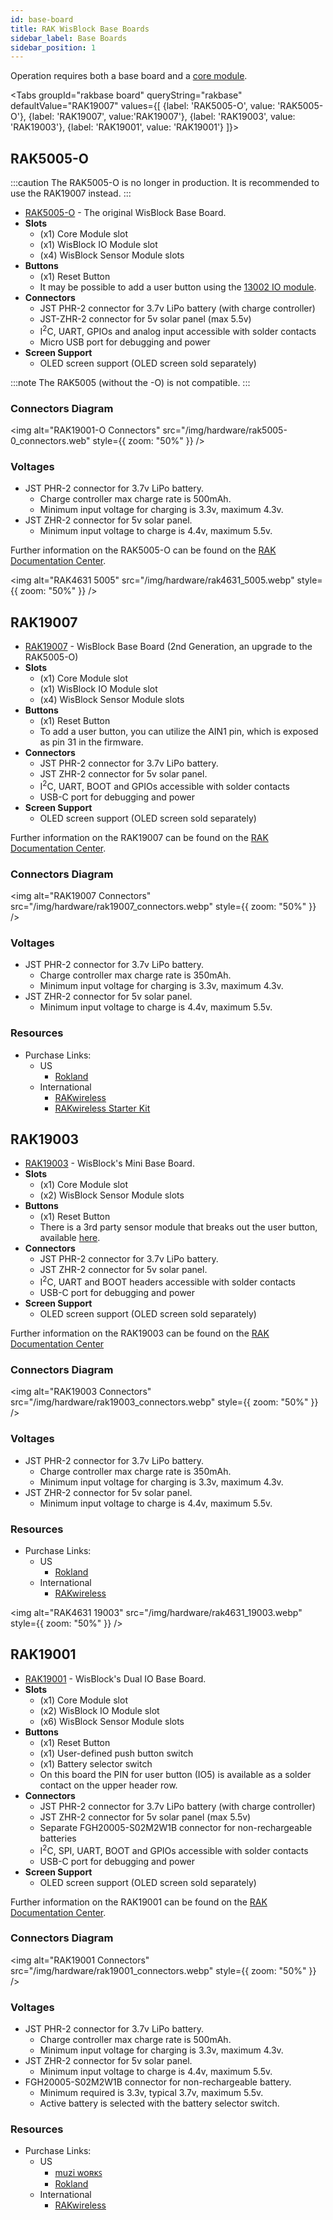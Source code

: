 ```yaml
---
id: base-board
title: RAK WisBlock Base Boards
sidebar_label: Base Boards
sidebar_position: 1
---
```



Operation requires both a base board and a [core module](../core-module/).

<Tabs
groupId="rakbase board"
queryString="rakbase"
defaultValue="RAK19007"
values={[
{label: 'RAK5005-O', value: 'RAK5005-O'},
{label: 'RAK19007', value:'RAK19007'},
{label: 'RAK19003', value: 'RAK19003'},
{label: 'RAK19001', value: 'RAK19001'}
]}>
<TabItem value="RAK5005-O">

## RAK5005-O

:::caution
The RAK5005-O is no longer in production. It is recommended to use the RAK19007 instead.
:::

- [RAK5005-O](https://store.rakwireless.com/products/rak5005-o-base-board) - The original WisBlock Base Board.
- **Slots**
  - (x1) Core Module slot
  - (x1) WisBlock IO Module slot
  - (x4) WisBlock Sensor Module slots
- **Buttons**
  - (x1) Reset Button
  - It may be possible to add a user button using the [13002 IO module](https://store.rakwireless.com/collections/wisblock-interface/products/adapter-module-rak13002).
- **Connectors**
  - JST PHR-2 connector for 3.7v LiPo battery (with charge controller)
  - JST-ZHR-2 connector for 5v solar panel (max 5.5v)
  - I<sup>2</sup>C, UART, GPIOs and analog input accessible with solder contacts
  - Micro USB port for debugging and power
- **Screen Support**
  - OLED screen support (OLED screen sold separately)

:::note
The RAK5005 (without the -O) is not compatible.
:::

### Connectors Diagram

<img
  alt="RAK19001-O Connectors"
  src="/img/hardware/rak5005-0_connectors.web"
  style={{ zoom: "50%" }}
/>

### Voltages

- JST PHR-2 connector for 3.7v LiPo battery.
  - Charge controller max charge rate is 500mAh.
  - Minimum input voltage for charging is 3.3v, maximum 4.3v.
- JST ZHR-2 connector for 5v solar panel.
  - Minimum input voltage to charge is 4.4v, maximum 5.5v.

Further information on the RAK5005-O can be found on the [RAK Documentation Center](https://docs.rakwireless.com/Product-Categories/WisBlock/RAK5005-O/Overview/#product-description).

<img
  alt="RAK4631 5005"
  src="/img/hardware/rak4631_5005.webp"
  style={{ zoom: "50%" }}
/>

 </TabItem>

 <TabItem value="RAK19007">

## RAK19007

- [RAK19007](https://store.rakwireless.com/products/rak19007-wisblock-base-board-2nd-gen) - WisBlock Base Board (2nd Generation, an upgrade to the RAK5005-O)
- **Slots**
  - (x1) Core Module slot
  - (x1) WisBlock IO Module slot
  - (x4) WisBlock Sensor Module slots
- **Buttons**
  - (x1) Reset Button
  - To add a user button, you can utilize the AIN1 pin, which is exposed as pin 31 in the firmware.
- **Connectors**
  - JST PHR-2 connector for 3.7v LiPo battery.
  - JST ZHR-2 connector for 5v solar panel.
  - I<sup>2</sup>C, UART, BOOT and GPIOs accessible with solder contacts
  - USB-C port for debugging and power
- **Screen Support**
  - OLED screen support (OLED screen sold separately)

Further information on the RAK19007 can be found on the [RAK Documentation Center](https://docs.rakwireless.com/Product-Categories/WisBlock/RAK19007/Overview/#product-description).

### Connectors Diagram

<img
  alt="RAK19007 Connectors"
  src="/img/hardware/rak19007_connectors.webp"
  style={{ zoom: "50%" }}
/>

### Voltages

- JST PHR-2 connector for 3.7v LiPo battery.
  - Charge controller max charge rate is 350mAh.
  - Minimum input voltage for charging is 3.3v, maximum 4.3v.
- JST ZHR-2 connector for 5v solar panel.
  - Minimum input voltage to charge is 4.4v, maximum 5.5v.

### Resources

- Purchase Links:
  - US
    - [Rokland](https://store.rokland.com/products/rak-wireless-wisblock-base-board-2nd-gen-rak19007-ver-b-pid-110082)
  - International
    - [RAKwireless](https://store.rakwireless.com/products/wisblock-base?variant=42441632284870)
    - [RAKwireless Starter Kit](https://store.rakwireless.com/products/wisblock-meshtastic-starter-kit)

 </TabItem>

 <TabItem value="RAK19003">

## RAK19003

- [RAK19003](https://store.rakwireless.com/products/wisblock-base-board-rak19003) - WisBlock's Mini Base Board.
- **Slots**
  - (x1) Core Module slot
  - (x2) WisBlock Sensor Module slots
- **Buttons**
  - (x1) Reset Button
  - There is a 3rd party sensor module that breaks out the user button, available [here](https://www.etsy.com/de/listing/1254963521/mini-io-expansion-board-for-rak-wireless).
- **Connectors**
  - JST PHR-2 connector for 3.7v LiPo battery.
  - JST ZHR-2 connector for 5v solar panel.
  - I<sup>2</sup>C, UART and BOOT headers accessible with solder contacts
  - USB-C port for debugging and power
- **Screen Support**
  - OLED screen support (OLED screen sold separately)

Further information on the RAK19003 can be found on the [RAK Documentation Center](https://docs.rakwireless.com/Product-Categories/WisBlock/RAK19003/Overview/#product-description)

### Connectors Diagram

<img
  alt="RAK19003 Connectors"
  src="/img/hardware/rak19003_connectors.webp"
  style={{ zoom: "50%" }}
/>

### Voltages

- JST PHR-2 connector for 3.7v LiPo battery.
  - Charge controller max charge rate is 350mAh.
  - Minimum input voltage for charging is 3.3v, maximum 4.3v.
- JST ZHR-2 connector for 5v solar panel.
  - Minimum input voltage to charge is 4.4v, maximum 5.5v.

### Resources

- Purchase Links:
  - US
    - [Rokland](https://store.rokland.com/products/rak-wireless-wisblock-mini-base-board-rak19003-ver-b-pid-306024)
  - International
    - [RAKwireless](https://store.rakwireless.com/products/wisblock-base?variant=42441632252102)

<img
  alt="RAK4631 19003"
  src="/img/hardware/rak4631_19003.webp"
  style={{ zoom: "50%" }}
/>

</TabItem>
<TabItem value="RAK19001">

## RAK19001

- [RAK19001](https://store.rakwireless.com/products/rak19001-wisblock-dual-io-base-board) - WisBlock's Dual IO Base Board.
- **Slots**
  - (x1) Core Module slot
  - (x2) WisBlock IO Module slot
  - (x6) WisBlock Sensor Module slots
- **Buttons**
  - (x1) Reset Button
  - (x1) User-defined push button switch
  - (x1) Battery selector switch
  - On this board the PIN for user button (IO5) is available as a solder contact on the upper header row.
- **Connectors**
  - JST PHR-2 connector for 3.7v LiPo battery (with charge controller)
  - JST ZHR-2 connector for 5v solar panel (max 5.5v)
  - Separate FGH20005-S02M2W1B connector for non-rechargeable batteries
  - I<sup>2</sup>C, SPI, UART, BOOT and GPIOs accessible with solder contacts
  - USB-C port for debugging and power
- **Screen Support**
  - OLED screen support (OLED screen sold separately)

Further information on the RAK19001 can be found on the [RAK Documentation Center](https://docs.rakwireless.com/Product-Categories/WisBlock/RAK19001/Overview/#product-description).

### Connectors Diagram

<img
  alt="RAK19001 Connectors"
  src="/img/hardware/rak19001_connectors.webp"
  style={{ zoom: "50%" }}
/>

### Voltages

- JST PHR-2 connector for 3.7v LiPo battery.
  - Charge controller max charge rate is 500mAh.
  - Minimum input voltage for charging is 3.3v, maximum 4.3v.
- JST ZHR-2 connector for 5v solar panel.
  - Minimum input voltage to charge is 4.4v, maximum 5.5v.
- FGH20005-S02M2W1B connector for non-rechargeable battery.
  - Minimum required is 3.3v, typical 3.7v, maximum 5.5v.
  - Active battery is selected with the battery selector switch.

### Resources

- Purchase Links:
  - US
    - [muzi ᴡᴏʀᴋꜱ](https://muzi.works/products/rak-wisblock-meshtastic-starter-kit-us915)
    - [Rokland](https://store.rokland.com/products/rak-wireless-wisblock-dual-io-base-board-rak19001-pid-110081)
  - International
    - [RAKwireless](https://store.rakwireless.com/products/wisblock-base?variant=42441631924422)

 </TabItem>
 </Tabs>
